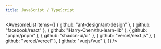 ```yaml
---
title: JavaScript / TypeScript
---
```


<AwesomeList
  items={[
    { github: "ant-design/ant-design" },
    { github: "facebook/react" },
    { github: "Harry-Chen/thu-learn-lib" },
    { github: "pnpm/pnpm" },
    { github: "shadcn-ui/ui" },
    { github: "vercel/next.js" },
    { github: "vercel/vercel" },
    { github: "vuejs/vue" },
  ]}
/>
